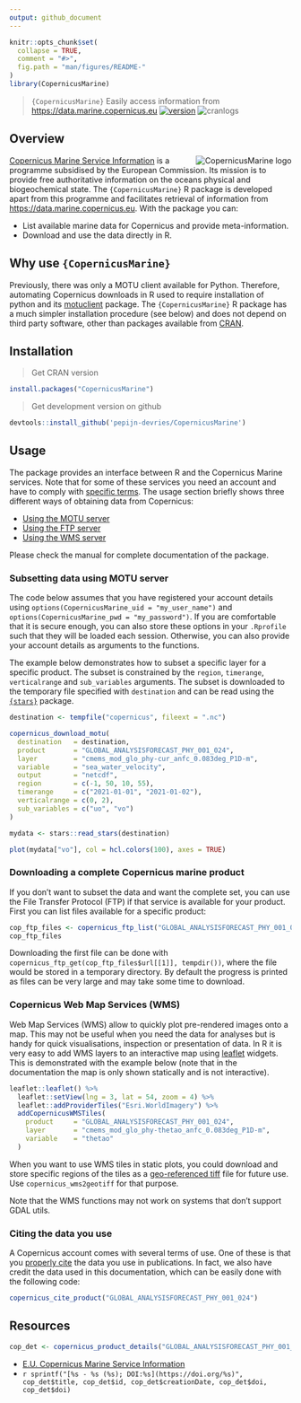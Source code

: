```yaml
---
output: github_document
---
```


```r
knitr::opts_chunk$set(
  collapse = TRUE,
  comment = "#>",
  fig.path = "man/figures/README-"
)
library(CopernicusMarine)
```

> `{CopernicusMarine}` Easily access information from <https://data.marine.copernicus.eu>
[![version](https://www.r-pkg.org/badges/version/CopernicusMarine)](https://CRAN.R-project.org/package=CopernicusMarine)
![cranlogs](https://cranlogs.r-pkg.org/badges/CopernicusMarine)


## Overview

<a href="https://github.com/pepijn-devries/CopernicusMarine/"><img src="man/figures/logo.png" alt="CopernicusMarine logo" align="right" /></a>

[Copernicus Marine Service Information](https://marine.copernicus.eu/about) is a programme subsidised by the
European Commission. Its mission is to provide free authoritative information on the oceans physical and
biogeochemical state. The `{CopernicusMarine}` R package is developed apart from this programme and facilitates
retrieval of information from <https://data.marine.copernicus.eu>. With the package you can:

 * List available marine data for Copernicus and provide meta-information.
 * Download and use the data directly in R.

## Why use `{CopernicusMarine}`

Previously, there was only a MOTU client available for Python. Therefore, automating Copernicus downloads in R
used to require installation of python and its [motuclient](https://pypi.org/project/motuclient/) package. The
`{CopernicusMarine}` R package has a much simpler installation procedure (see below) and does not depend on
third party software, other than packages available from [CRAN](https://cran.r-project.org/).

## Installation

> Get CRAN version
```r
install.packages("CopernicusMarine")
```
> Get development version on github
```r
devtools::install_github('pepijn-devries/CopernicusMarine')
```

## Usage

The package provides an interface between R and the Copernicus Marine services. Note that for some of these
services you need an account and have to comply with
[specific terms](https://marine.copernicus.eu/user-corner/service-commitments-and-licence). The usage section
briefly shows three different ways of obtaining data from Copernicus:

 * [Using the MOTU server](#sec-motu)
 * [Using the FTP server](#sec-ftp)
 * [Using the WMS server](#sec-wms)

Please check the manual for complete documentation of the package.

<h3 id="sec-motu">Subsetting data using MOTU server</h3>

The code below assumes that you have registered your account details using `options(CopernicusMarine_uid = "my_user_name")` and
`options(CopernicusMarine_pwd = "my_password")`. If you are comfortable that it is secure enough, you can also store these
options in your `.Rprofile` such that they will be loaded each session. Otherwise, you can also provide your account details
as arguments to the functions.

The example below demonstrates how to subset a specific layer for a specific product. The subset is constrained by
the `region`, `timerange`, `verticalrange` and `sub_variables` arguments. The subset is downloaded to the temporary
file specified with `destination` and can be read using the [`{stars}`](https://r-spatial.github.io/stars/) package.

```r
destination <- tempfile("copernicus", fileext = ".nc")

copernicus_download_motu(
  destination   = destination,
  product       = "GLOBAL_ANALYSISFORECAST_PHY_001_024",
  layer         = "cmems_mod_glo_phy-cur_anfc_0.083deg_P1D-m",
  variable      = "sea_water_velocity",
  output        = "netcdf",
  region        = c(-1, 50, 10, 55),
  timerange     = c("2021-01-01", "2021-01-02"),
  verticalrange = c(0, 2),
  sub_variables = c("uo", "vo")
)

mydata <- stars::read_stars(destination)

plot(mydata["vo"], col = hcl.colors(100), axes = TRUE)
```

<h3 id="sec-ftp">Downloading a complete Copernicus marine product</h3>

If you don't want to subset the data and want the complete set, you can use the File Transfer Protocol (FTP) if
that service is available for your product. First you can list files available for a specific product:

```r
cop_ftp_files <- copernicus_ftp_list("GLOBAL_ANALYSISFORECAST_PHY_001_024", "cmems_mod_glo_phy-cur_anfc_0.083deg_P1D-m")
cop_ftp_files
```

Downloading the first file can be done with `copernicus_ftp_get(cop_ftp_files$url[[1]], tempdir())`, where the
file would be stored in a temporary directory. By default the progress is printed as files can be very large and
may take some time to download.

<h3 id="sec-wms">Copernicus Web Map Services (WMS)</h3>

Web Map Services (WMS) allow to quickly plot pre-rendered images onto a map. This may not be useful when
you need the data for analyses but is handy for quick visualisations, inspection or presentation of data.
In R it is very easy to add WMS layers to an interactive map using [leaflet](https://rstudio.github.io/leaflet/)
widgets. This is demonstrated with the example below (note that in the documentation the map is only shown
statically and is not interactive).

```r
leaflet::leaflet() %>%
  leaflet::setView(lng = 3, lat = 54, zoom = 4) %>%
  leaflet::addProviderTiles("Esri.WorldImagery") %>%
  addCopernicusWMSTiles(
    product     = "GLOBAL_ANALYSISFORECAST_PHY_001_024",
    layer       = "cmems_mod_glo_phy-thetao_anfc_0.083deg_P1D-m",
    variable    = "thetao"
  )
```

When you want to use WMS tiles in static plots, you could download and store specific regions of the tiles
as a [geo-referenced tiff](https://en.wikipedia.org/wiki/GeoTIFF) file for future use. Use `copernicus_wms2geotiff`
for that purpose.

Note that the WMS functions may not work on systems that don't support GDAL utils.

### Citing the data you use

A Copernicus account comes with several terms of use. One of these is that you
[properly cite](https://help.marine.copernicus.eu/en/articles/4444611-how-to-cite-copernicus-marine-products-and-services)
the data you use in publications. In fact, we also have credit the data used in this documentation, which can be easily
done with the following code:

```r
copernicus_cite_product("GLOBAL_ANALYSISFORECAST_PHY_001_024")
```

## Resources

```r
cop_det <- copernicus_product_details("GLOBAL_ANALYSISFORECAST_PHY_001_024")
```

 * [E.U. Copernicus Marine Service Information](https://data.marine.copernicus.eu)
 * `r sprintf("[%s - %s (%s); DOI:%s](https://doi.org/%s)", cop_det$title, cop_det$id, cop_det$creationDate, cop_det$doi, cop_det$doi)`
